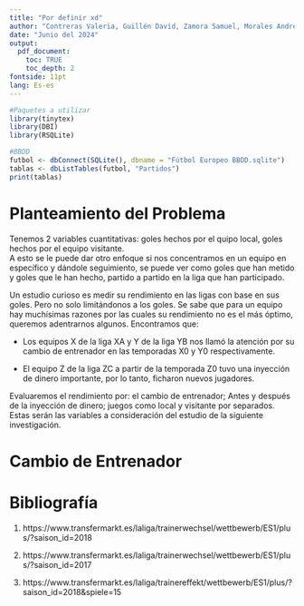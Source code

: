 ```yaml
---
title: "Por definir xd"
author: "Contreras Valeria, Guillén David, Zamora Samuel, Morales Andrés"
date: "Junio del 2024"
output: 
  pdf_document:
    toc: TRUE
    toc_depth: 2
fontside: 11pt
lang: Es-es
---
```


```r
#Paquetes a utilizar
library(tinytex)
library(DBI)
library(RSQLite)

#BBDD
futbol <- dbConnect(SQLite(), dbname = "Fútbol Europeo BBDD.sqlite")
tablas <- dbListTables(futbol, "Partidos")
print(tablas)
```

\pagebreak
# Planteamiento del Problema

 Tenemos 2 variables cuantitativas: goles hechos por el quipo local, goles hechos por el equipo visitante.  
 A esto se le puede dar otro enfoque si nos concentramos en un equipo en específico y dándole seguimiento, se puede ver como goles que han metido y goles que le han hecho, partido a partido en la liga que han participado.

 Un estudio curioso es medir su rendimiento en las ligas con base en sus goles. Pero no solo limitándonos a los goles. Se sabe que para un equipo hay muchísimas razones por las cuales su rendimiento no es el más óptimo, queremos adentrarnos algunos. Encontramos que: 
  
* Los equipos X de la liga XA y Y de la liga YB nos llamó la atención por su cambio de entrenador en las temporadas X0 y Y0 respectivamente.

* El equipo Z de la liga ZC a partir de la temporada Z0 tuvo una inyección de dinero importante, por lo tanto, ficharon nuevos jugadores.
  
 Evaluaremos el rendimiento por: el cambio de entrenador; Antes y después de la inyección de dinero; juegos como local y visitante por separados.  
 Estas serán las variables a consideración del estudio de la siguiente investigación.

# Cambio de Entrenador



# Bibliografía

1) https://www.transfermarkt.es/laliga/trainerwechsel/wettbewerb/ES1/plus/?saison_id=2018

2) https://www.transfermarkt.es/laliga/trainerwechsel/wettbewerb/ES1/plus/?saison_id=2017

3) https://www.transfermarkt.es/laliga/trainereffekt/wettbewerb/ES1/plus/?saison_id=2018&spiele=15
